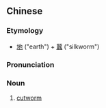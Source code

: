 {{also|地蚕}}
==Chinese==
{{zh-forms|s=地蚕}}

===Etymology===
* [[地]] ("earth") + [[蠶]] ("silkworm")

===Pronunciation===
{{zh-pron
|m=dìcán
|cat=n
}}

===Noun===
{{zh-noun}}

# [[cutworm]]